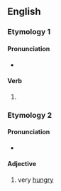 ==English==

===Etymology 1===

====Pronunciation====
* {{IPA|en|/ˈklæmɪŋ/}}

====Verb====
{{head|en|verb form}}

# {{present participle of|en|clam|nocat=1}}

===Etymology 2===

====Pronunciation====
* {{IPA|en|/ˈklæmɪŋ/|[ˈklamɘn]}}<!-- not a heteronym, this is just a more precise transcription of the accent -->

====Adjective====
{{en-adj|-}}

# {{lb|en|Geordie}} very [[hungry]]